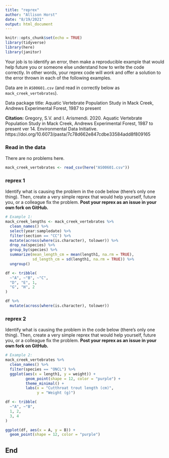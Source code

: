 ```yaml
---
title: "reprex"
author: "Allison Horst"
date: "8/19/2021"
output: html_document
---
```


```r
knitr::opts_chunk$set(echo = TRUE)
library(tidyverse)
library(here)
library(janitor)
```

Your job is to identify an error, then make a reproducible example that would help future you or someone else understand how to write the code correctly. In other words, your reprex code will *work* and offer a solution to the error thrown in each of the following examples. 

Data are in `AS00601.csv` (and read in correctly below as `mack_creek_vertebrates`). 

Data package title: Aquatic Vertebrate Population Study in Mack Creek, Andrews Experimental Forest, 1987 to present

**Citation:** Gregory, S.V. and I. Arismendi. 2020. Aquatic Vertebrate Population Study in Mack Creek, Andrews Experimental Forest, 1987 to present ver 14. Environmental Data Initiative. https://doi.org/10.6073/pasta/7c78d662e847cdbe33584add8f809165

### Read in the data 

There are no problems here. 
```r
mack_creek_vertebrates <- read_csv(here("AS00601.csv"))
```

### reprex 1

Identify what is causing the problem in the code below (there's only one thing). Then, create a very simple reprex that would help yourself, future you, or a colleague fix the problem. **Post your reprex as an issue in your own fork on GitHub.**

```r
# Example 1: 
mack_creek_lengths <- mack_creek_vertebrates %>% 
  clean_names() %>% 
  select(year:sampledate) %>% 
  filter(section == "CC") %>% 
  mutate(across(where(is.character), tolower)) %>% 
  drop_na(species) %>% 
  group_by(species) %>% 
  summarize(mean_length_cm = mean(length1, na.rm = TRUE),
            sd_length_cm = sd(length1, na.rm = TRUE)) %>% 
  ungroup()
```

```r
df <- tribble(
  ~"A", ~"B", ~"C",
  "D", "E", 1,
  "G", "H", 2
)

df %>% 
  mutate(across(where(is.character), tolower))
```

### reprex 2

Identify what is causing the problem in the code below (there's only one thing). Then, create a very simple reprex that would help yourself, future you, or a colleague fix the problem. **Post your reprex as an issue in your own fork on GitHub.**

```r
# Example 2:
mack_creek_vertebrates %>% 
  clean_names() %>% 
  filter(species == "ONCL") %>% 
  ggplot(aes(x = length1, y = weight)) +
         geom_point(shape = 12, color = "purple") +
         theme_minimal() +
         labs(x = "Cutthroat trout length (cm)",
              y = "Weight (g)")
```

```r
df <- tribble(
  ~"A", ~"B",
  1, 2,
  3, 4
)

ggplot(df, aes(x = A, y = B)) +
  geom_point(shape = 12, color = "purple")
```

## End